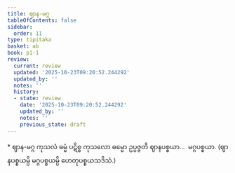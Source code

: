 ```yaml
---
title: ဈာန-မဂ္ဂ
tableOfContents: false
sidebar:
  order: 11
type: tipitaka
basket: ab
book: p1-1
review:
  current: review
  updated: '2025-10-23T09:20:52.244292'
  updated_by: ''
  notes: ''
  history:
  - state: review
    date: '2025-10-23T09:20:52.244292'
    updated_by: ''
    notes: ''
    previous_state: draft
---
```



<ReviewStatus review={frontmatter.review} showDetails={true} />

<HypothesisAnnotation frontmatter={frontmatter} />

<DynamicBreadcrumb />

<Paragraph type="center" book="p1-1">
* ဈာန-မဂ္ဂ
</Paragraph>

<Division number="15" book="p1-1" e="ch" v="36" p="299">

<Paragraph number="163" book="p1-1">
ကုသလံ ဓမ္မံ ပဋိစ္စ ကုသလော ဓမ္မော ဥပ္ပဇ္ဇတိ ဈာနပစ္စယာ…  မဂ္ဂပစ္စယာ. (ဈာနပစ္စယမ္ပိ မဂ္ဂပစ္စယမ္ပိ ဟေတုပစ္စယသဒိသံ.)
</Paragraph>
</Division>
